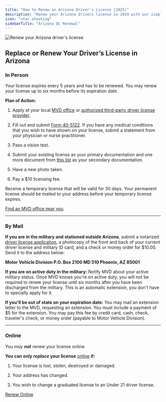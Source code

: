 ```yaml
---
title: "How to Renew an Arizona Driver's License [2025]"
description: "Renew your Arizona drivers license in 2024 with our simple, step-by-step guide. Find all the necessary requirements, forms, fees, and online renewal options to ensure a hassle-free experience. Stay legal and avoid fines - start your renewal process now!"
icon: "star-shooting"
sidebarTitle: "Arizona DL Renewal"
---
```


![Renew your Arizona driver's license](https://driving-tests.org/wp-content/uploads/2024/07/renew-arizona-drivers-license.jpg)

## Replace or Renew Your Driver’s License in Arizona

### In Person

Your license expires every 5 years and has to be renewed. You may renew your license up to six months before its expiration date.

**Plan of Action:**

1. Apply at your local [MVD office](https://driving-tests.org/dmv-near-me/arizona-dmv-office-locations/) or [authorized third-party driver license provider](http://www.azdot.gov/mvd/driver-services/ATP-driver-license-locations).

2. Fill out and submit [Form 40-5122](https://www.azdot.gov/docs/default-source/mvd-forms-pubs/40-5122.pdf). If you have any medical conditions that you wish to have shown on your license, submit a statement from your physician or nurse practitioner.

3. Pass a vision test.

4. Submit your existing license as your primary documentation and one more document from [this list](http://azdot.gov/docs/default-source/mvd-forms-pubs/96-0155.pdf?sfvrsn=16) as your secondary documentation.

5. Have a new photo taken.

6. Pay a $10 licensing fee.

Receive a temporary license that will be valid for 30 days. Your permanent license should be mailed to your address before your temporary license expires.

[Find an MVD office near you](https://driving-tests.org/dmv-near-me/)

***

### By Mail

**If you are in the military and stationed outside Arizona**, submit a notarized [driver license application](http://www.azdot.gov/docs/default-source/mvd-forms-pubs/40-5122.pdf?sfvrsn=23), a photocopy of the front and back of your current driver license and military ID card, and a check or money order for $10.00. Send it to the address below:

**Motor Vehicle Division P.O. Box 2100 MD 510 Phoenix, AZ 85001**

**If you are on active duty in the military:** Notify MVD about your active military status. Once MVD knows you're on active duty, you will not be required to renew your license until six months after you have been discharged from the military. This is an automatic extension, you don't have to specially apply for it.

**If you'll be out of state on your expiration date:** You may mail an extension letter to the MVD, requesting an extension. You must include a payment of $5 for the extension. You may pay this fee by credit card, cash, check, traveler's check, or money order (payable to Motor Vehicle Division).

***

### Online

You *may **not*** renew your license online.

**You can only *replace* your license** [online](http://servicearizona.com/duplicateLicense?popularclick) **if:**

1. Your license is lost, stolen, destroyed or damaged.

2. Your address has changed.

3. You wish to change a graduated license to an Under 21 driver license.

[Renew Online](http://servicearizona.com/duplicateLicense?popularclick)

<Snippet file="renewal-state-block.mdx" />